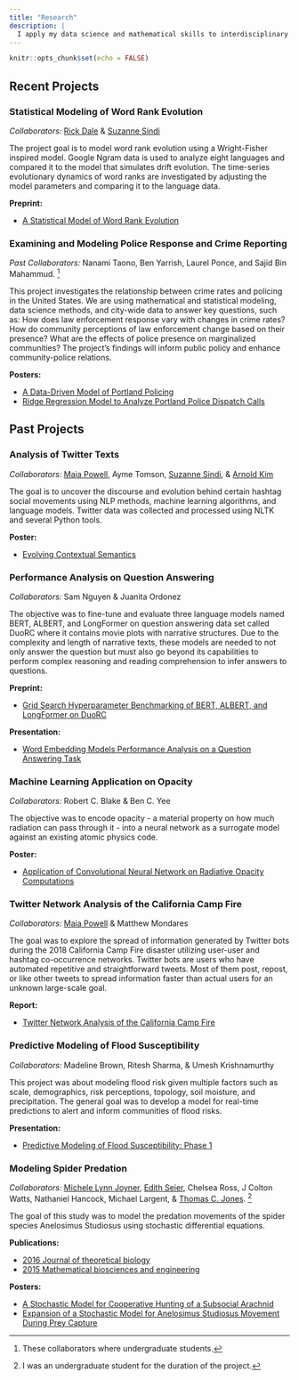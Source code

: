 ---
title: "Research"
description: | 
  I apply my data science and mathematical skills to interdisciplinary research problems in evolution of language, biology, and social behavior dynamics.
---

```{r setup, include=FALSE}
knitr::opts_chunk$set(echo = FALSE)
```

## Recent Projects

### Statistical Modeling of Word Rank Evolution

*Collaborators:* [Rick Dale](https://co-mind.org/rick/){target="_blank"} & [Suzanne Sindi](https://www.sindilab.com/){target="_blank"}

The project goal is to model word rank evolution using a Wright-Fisher inspired
model. Google Ngram data is used to analyze eight languages and compared it to
the model that simulates drift evolution. The time-series evolutionary dynamics of
word ranks are investigated by adjusting the model parameters and comparing it to
the language data.

**Preprint:**

  - [A Statistical Model of Word Rank Evolution](https://arxiv.org/abs/2107.09948){target="_blank"}

### Examining and Modeling Police Response and Crime Reporting

*Past Collaborators:* Nanami Taono, Ben Yarrish, Laurel Ponce, and Sajid Bin Mahammud. ^[These collaborators where undergraduate students.]

This project investigates the relationship between crime rates and policing in the United States. We are using mathematical and statistical modeling, data science methods, and city-wide data to answer key questions, such as: How does law enforcement response vary with changes in crime rates? How do community perceptions of law enforcement change based on their presence? What are the effects of police presence on marginalized communities? The project's findings will inform public policy and enhance community-police relations.

**Posters:**

  - [A Data-Driven Model of Portland Policing](https://drive.google.com/file/d/1jWw1Fgi-mO2xMuo23TSDezO-82lAwoUV/view?usp=sharing){target="_blank"}
  - [Ridge Regression Model to Analyze Portland Police Dispatch Calls](https://drive.google.com/file/d/1OayCFTF0AQLoutCYAdtvRE9ASJQd0yR4/view?usp=sharing){target="_blank"}

## Past Projects

### Analysis of Twitter Texts

*Collaborators:* [Maia Powell](https://www.mmpowell.com/){target="_blank"}, Ayme Tomson, [Suzanne Sindi](https://www.sindilab.com/){target="_blank"}, & [Arnold Kim](https://faculty.ucmerced.edu/adkim/){target="_blank"}

The goal is to uncover the discourse and evolution behind certain hashtag social movements using NLP methods, machine learning algorithms, and language models. Twitter data was collected and processed using NLTK and several Python tools.

**Poster:**

  - [Evolving Contextual Semantics](https://drive.google.com/file/d/1Hh3E-tnvSJa-x8v_36IfPpsXMuXsZKMB/view){target="_blank"}

### Performance Analysis on Question Answering

*Collaborators:* Sam Nguyen & Juanita Ordonez

The objective was to fine-tune and evaluate three language models named BERT, ALBERT, and LongFormer on question answering data set called DuoRC where it contains movie plots with narrative structures. Due to the complexity and length of narrative texts, these models are needed to not only answer the question but must also go beyond its capabilities to perform complex reasoning and reading comprehension to infer answers to questions.

**Preprint:**

  - [Grid Search Hyperparameter Benchmarking of BERT, ALBERT, and LongFormer on DuoRC](https://arxiv.org/abs/2101.06326){target="_blank"}

**Presentation:**

  - [Word Embedding Models Performance Analysis on a Question Answering Task](https://drive.google.com/file/d/1emUr4XkeDUDWoROAFodLDpknpIohzs2L/view){target="_blank"}

### Machine Learning Application on Opacity

*Collaborators:* Robert C. Blake & Ben C. Yee

 The objective was to encode opacity - a material property on how much radiation can pass through it - into a neural network as a surrogate model against an existing atomic physics code.

**Poster:**

  - [Application of Convolutional Neural Network on Radiative Opacity Computations](https://drive.google.com/file/d/1FdpiriX5I6PTBupLxNbdwuLGCFnKeZTx/view){target="_blank"}

### Twitter Network Analysis of the California Camp Fire

*Collaborators:* [Maia Powell](https://www.mmpowell.com/){target="_blank"} & Matthew Mondares

The goal was to explore the spread of information generated by Twitter bots during the 2018 California Camp Fire disaster utilizing user-user and hashtag co-occurrence networks. Twitter bots are users who have automated repetitive and straightforward tweets. Most of them post, repost, or like other tweets to spread information faster than actual users for an unknown large-scale goal.

**Report:**

  - [Twitter Network Analysis of the California Camp Fire](https://stressosaurus.github.io/ggs-twitter-camp-fire/){target="_blank"}

### Predictive Modeling of Flood Susceptibility

*Collaborators:* Madeline Brown, Ritesh Sharma, & Umesh Krishnamurthy

This project was about modeling flood risk given multiple factors such as scale, demographics, risk perceptions, topology, soil moisture, and precipitation. The general goal was to develop a model for real-time predictions to alert and inform communities of flood risks.

**Presentation:** 
  
  - [Predictive Modeling of Flood Susceptibility: Phase 1](https://drive.google.com/file/d/18roBmru1hyqDkK3co6HKpTBuaLf1WbBU/view?usp=sharing){target="_blank"}

### Modeling Spider Predation

*Collaborators:* [Michele Lynn Joyner](https://faculty.etsu.edu/joynerm/){target="_blank"}, [Edith Seier](https://faculty.etsu.edu/seier/), Chelsea Ross, J Colton Watts, Nathaniel Hancock, Michael Largent, & [Thomas C. Jones](https://www.etsu.edu/cas/biology/facultystaff/jonestc.php){target="_blank"}. ^[I was an undergraduate student for the duration of the project.]

The goal of this study was to model the predation movements of the spider species Anelosimus Studiosus using stochastic differential equations.

**Publications:**

  - [2016 Journal of theoretical biology](https://doi.org/10.1016/j.jtbi.2016.08.020){target="_blank"}
  - [2015 Mathematical biosciences and engineering](https://doi.org/10.3934/mbe.2015.12.585){target="_blank"}

**Posters:**

  - [A Stochastic Model for Cooperative Hunting of a Subsocial Arachnid](https://drive.google.com/file/d/1GF1Kj65tr9Os1F7_hhAGik1eJtJ842MA/view){target="_blank"}
  - [Expansion of a Stochastic Model for Anelosimus Studiosus Movement During Prey Capture](https://drive.google.com/file/d/1memLTW5-AGBjj10lPkH7YJkyKlYXCxsF/view){target="_blank"}

